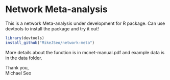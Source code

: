 # Network Meta-analysis 

This is a network Meta-analysis under development for R package. Can use devtools to install the package and try it out!

```r
library(devtools)
install_github("MikeJSeo/network-meta")
```

More details about the function is in mcnet-manual.pdf and example data is in the data folder.

Thank you,    
Michael Seo